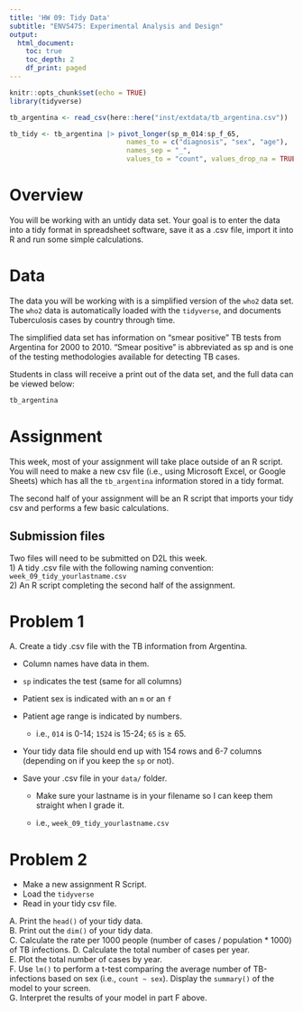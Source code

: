 ```yaml
---
title: 'HW 09: Tidy Data'
subtitle: "ENVS475: Experimental Analysis and Design"
output: 
  html_document:
    toc: true
    toc_depth: 2
    df_print: paged
---
```


```r
knitr::opts_chunk$set(echo = TRUE)
library(tidyverse)

tb_argentina <- read_csv(here::here("inst/extdata/tb_argentina.csv"))

tb_tidy <- tb_argentina |> pivot_longer(sp_m_014:sp_f_65,
                             names_to = c("diagnosis", "sex", "age"), 
                             names_sep = "_",
                             values_to = "count", values_drop_na = TRUE)
```


# Overview  

You will be working with an untidy data set. Your goal is to enter the data into a tidy format in spreadsheet software, save it as a .csv file, import it into R and run some simple calculations. 

# Data  

The data you will be working with is a simplified version of the `who2` data set. The `who2` data is automatically loaded with the `tidyverse`, and documents Tuberculosis cases by country through time. 

The simplified data set has information on "smear positive" TB tests from Argentina for 2000 to 2010. "Smear positive" is abbreviated as sp and is one of the testing methodologies available for detecting TB cases. 

Students in class will receive a print out of the data set, and the full data can be viewed below:  

```r
tb_argentina
```

# Assignment  

This week, most of your assignment will take place outside of an R script. You will need to make a new csv file (i.e., using Microsoft Excel, or Google Sheets) which has all the `tb_argentina` information stored in a tidy format.  

The second half of your assignment will be an R script that imports your tidy csv and performs a few basic calculations. 

## Submission files  

Two files will need to be submitted on D2L this week.  
1) A tidy .csv file with the following naming convention: `week_09_tidy_yourlastname.csv`  
2) An R script completing the second half of the assignment.  

# Problem 1  

A. Create a tidy .csv file with the TB information from Argentina.  

  * Column names have data in them.  
  
  * `sp` indicates the test (same for all columns)  
  
  * Patient sex is indicated with an `m` or an `f`  
  
  * Patient age range is indicated by numbers.  
  
    * i.e., `014` is 0-14; `1524` is 15-24; `65` is $\ge$ 65.  
    
  * Your tidy data file should end up with 154 rows and 6-7 columns (depending on if you keep the `sp` or not).  
  
  * Save your .csv file in your `data/` folder.  
  
    * Make sure your lastname is in your filename so I can keep them straight when I grade it.  
    
    * i.e., `week_09_tidy_yourlastname.csv`  
    
# Problem 2  

* Make a new assignment R Script.  
* Load the `tidyverse`  
* Read in your tidy csv file.  

A. Print the `head()` of your tidy data.  
B. Print out the `dim()` of your tidy data.  
C. Calculate the rate per 1000 people (number of cases / population * 1000) of TB infections.
D. Calculate the total number of cases per year.  
E. Plot the total number of cases by year.  
F. Use `lm()` to perform a t-test comparing the average number of TB-infections based on sex (i.e., `count ~ sex`). Display the `summary()` of the model to your screen.  
G. Interpret the results of your model in part F above.  
